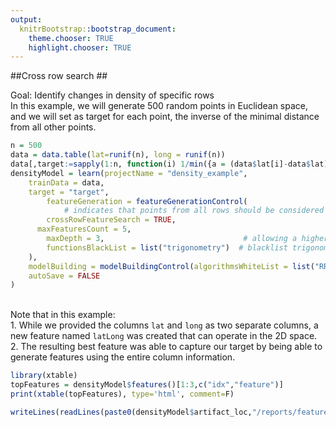 ```yaml
---
output:
  knitrBootstrap::bootstrap_document:
    theme.chooser: TRUE
    highlight.chooser: TRUE
---
```


<!--
%\VignetteEngine{knitr::rmarkdown}
%\VignetteIndexEntry{advanced_crossRow}
%\VignetteDepends{xtable}
-->

##Cross row search ##

Goal: Identify changes in density of specific rows
<br>
In this example, we will generate 500 random points in Euclidean space, and we will set as target for each point, the inverse of the minimal distance from all other points. 
<br>
```r
n = 500
data = data.table(lat=runif(n), long = runif(n))
data[,target:=sapply(1:n, function(i) 1/min({a = (data$lat[i]-data$lat)^2+(data$long[i]-data$long)^2; a[i] = Inf;a}))]
densityModel = learn(projectName = "density_example",
    trainData = data,
    target = "target",
 		featureGeneration = featureGenerationControl(
 			# indicates that points from all rows should be considered together during feature search
    	crossRowFeatureSearch = TRUE,  
      maxFeaturesCount = 5,
    	maxDepth = 3,                               # allowing a higher search space depth
    	functionsBlackList = list("trigonometry")  # blacklist trigonometric functions
    ),
    modelBuilding = modelBuildingControl(algorithmsWhiteList = list("RRandomForestRegressor")),
    autoSave = FALSE
)
```
<br>
Note that in this example:
<br>
1. While we provided the columns `lat` and `long` as two separate columns, a new feature named `latLong` was created that can operate in the 2D space.
2. The resulting best feature was able to capture our target by being able to generate features using the entire column information.
```r
library(xtable)
topFeatures = densityModel$features()[1:3,c("idx","feature")]
print(xtable(topFeatures), type='html', comment=F) 
```

```r
writeLines(readLines(paste0(densityModel$artifact_loc,"/reports/features/features_trace.txt"),n=9))
```

